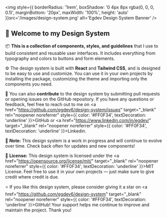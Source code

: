 
<Meta title="Design System/Welcome" />

<img style={{
  borderRadius: '1rem',
  boxShadow: '0 4px 8px rgba(0, 0, 0, 0.1)',
  marginBottom: '20px',
  maxWidth: '100%',
  height: 'auto'
}}src='/images/design-system.png' alt='Egdev Design System Banner' />
<div style={{
  fontFamily: "'Segoe UI', Roboto, sans-serif",
  color: '#ccc',
  backgroundColor: '#15161b',
  padding: '2rem',
  borderRadius: '1rem',
  maxWidth: '100%',
  margin: 'auto',
  lineHeight: '1.8',
  fontSize: '1rem'
}}>
  <h2 style={{ color: '#FF0F34', fontSize: '1.5rem', marginBottom: '1rem' }}>🚀 Welcome to my Design System</h2>

  📦 <strong>This is a collection of components, styles, and guidelines</strong> that I use to build consistent and reusable user interfaces.
  It includes everything from typography and colors to buttons and form elements.

  ⚙️ The design system is built with <strong>React</strong> and <strong>Tailwind CSS</strong>, and is designed to be easy to use and customize.
  You can use it in your own projects by installing the package, customizing the theme and importing only the components you need.

  🤝 You can also <strong>contribute</strong> to the design system by submitting pull requests or opening issues on the GitHub repository.
  If you have any questions or feedback, feel free to reach out to me on
  <a href="https://github.com/egdev6/design-system/issues" target="_blank" rel="noopener noreferrer" style={{ color: '#FF0F34', textDecoration: 'underline' }}>GitHub</a> or <a href="https://www.linkedin.com/in/egdev/" target="_blank" rel="noopener noreferrer" style={{ color: '#FF0F34', textDecoration: 'underline' }}>Linkedin</a>.

  🚧 <strong>Note:</strong> This design system is a work in progress and will continue to evolve over time.
  Check back often for updates and new components!

  📄 <strong>License:</strong> This design system is licensed under the
  <a href="https://opensource.org/license/mit/" target="_blank" rel="noopener noreferrer" style={{ color: '#FF0F34', textDecoration: 'underline' }}>MIT License</a>.
  Feel free to use it in your own projects — just make sure to give credit where credit is due.

  ⭐️ If you like this design system, please consider giving it a star on
  <a href="https://github.com/egdev6/design-system" target="_blank" rel="noopener noreferrer" style={{ color: '#FF0F34', textDecoration: 'underline' }}>GitHub</a>!
  Your support helps me continue to improve and maintain the project. Thank you!
</div>